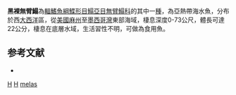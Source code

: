 {{Speciesbox
| taxon = Gymnachirus melas
| binomial_authority = [[Nichols|Nichols]], 1916
| status = NE
| status_system = IUCN3.1
}}

'''黑裸無臂鰨'''為[[輻鰭魚綱|輻鰭魚綱]][[鰈形目|鰈形目]][[鰨亞目|鰨亞目]][[無臂鰨科|無臂鰨科]]的其中一[[種|種]]，為亞熱帶海水魚，分布於西[[大西洋|大西洋]]區，從[[美國|美國]][[麻薩諸塞州|麻州]]至[[墨西哥灣|墨西哥灣]]東部海域，棲息深度0-73公尺，體長可達22公分，棲息在底層水域，生活習性不明，可做為食用魚。

==参考文献==
*{{FishBase_species|genus=Gymnachirus|species=melas|year=2014|month=4}}

{{魚類小作品}}
{{Taxonbar}}
[[Category:1916年描述的鱼类|H]]
[[Category:食用魚|H]]
[[Category:裸無臂鰨屬|melas]]